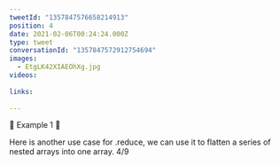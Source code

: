 ```yaml
---
tweetId: "1357847576658214913"
position: 4
date: 2021-02-06T00:24:24.000Z
type: tweet
conversationId: "1357847572912754694"
images:
  - EtgLK42XIAEOhXg.jpg
videos:
  
links:
  
---
```

🌟 Example 1 🌟

Here is another use case for .reduce, we can use it to flatten a series of nested arrays into one array. 4/9 
